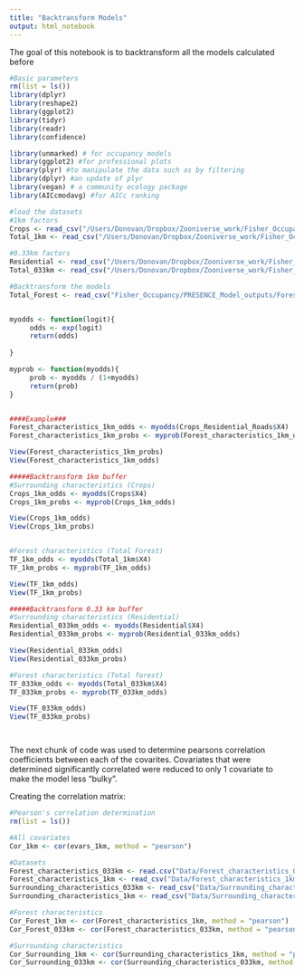 ```yaml
---
title: "Backtransform Models"
output: html_notebook
---
```


The goal of this notebook is to backtransform all the models calculated before 

```r
#Basic parameters 
rm(list = ls())
library(dplyr)
library(reshape2)
library(ggplot2)
library(tidyr)
library(readr)
library(confidence)

library(unmarked) # for occupancy models
library(ggplot2) #for professional plots
library(plyr) #to manipulate the data such as by filtering
library(dplyr) #an update of plyr
library(vegan) # a community ecology package 
library(AICcmodavg) #for AICc ranking

#load the datasets 
#1km factors
Crops <- read_csv("/Users/Donovan/Dropbox/Zooniverse_work/Fisher_Occupancy/PRESENCE_Model_outputs/Surrounding_characteristics_1km/Crops.csv")
Total_1km <- read_csv("/Users/Donovan/Dropbox/Zooniverse_work/Fisher_Occupancy/PRESENCE_Model_outputs/Forest_characteristics_1km/Total.csv")

#0.33km factors
Residential <- read_csv("/Users/Donovan/Dropbox/Zooniverse_work/Fisher_Occupancy/PRESENCE_Model_outputs/Surrounding_characteristics_033km/Residential.csv")
Total_033km <- read_csv("/Users/Donovan/Dropbox/Zooniverse_work/Fisher_Occupancy/PRESENCE_Model_outputs/Forest_characteristics_033km/Total.csv")


```


```r
#Backtransform the models
Total_Forest <- read_csv("Fisher_Occupancy/PRESENCE_Model_outputs/Forest_characteristics_1km/Total.csv")


myodds <- function(logit){
     odds <- exp(logit)
     return(odds)
    
}

myprob <- function(myodds){
     prob <- myodds / (1+myodds)
     return(prob)
}


####Example### 
Forest_characteristics_1km_odds <- myodds(Crops_Residential_Roads$X4) 
Forest_characteristics_1km_probs <- myprob(Forest_characteristics_1km_odds)

View(Forest_characteristics_1km_probs)
View(Forest_characteristics_1km_odds)

#####Backtransform 1km buffer 
#Surrounding characteristics (Crops)
Crops_1km_odds <- myodds(Crops$X4) 
Crops_1km_probs <- myprob(Crops_1km_odds)

View(Crops_1km_odds)
View(Crops_1km_probs)


#Forest characteristics (Total Forest)
TF_1km_odds <- myodds(Total_1km$X4) 
TF_1km_probs <- myprob(TF_1km_odds)

View(TF_1km_odds)
View(TF_1km_probs)

#####Backtransform 0.33 km buffer 
#Surrounding characteristics (Residential)
Residential_033km_odds <- myodds(Residential$X4) 
Residential_033km_probs <- myprob(Residential_033km_odds)

View(Residential_033km_odds)
View(Residential_033km_probs)

#Forest characteristics (Total forest) 
TF_033km_odds <- myodds(Total_033km$X4) 
TF_033km_probs <- myprob(TF_033km_odds)

View(TF_033km_odds)
View(TF_033km_probs)




```


The next chunk of code was used to determine pearsons correlation coefficients between each of the covarites.  Covariates that were determined significantly correlated were reduced to only 1 covariate to make the model less "bulky".

Creating the correlation matrix:
```r
#Pearson's correlation determination
rm(list = ls())

#All covariates
Cor_1km <- cor(evars_1km, method = "pearson")

#Datasets 
Forest_characteristics_033km <- read.csv("Data/Forest_characteristics_033km.csv")
Forest_characteristics_1km <- read_csv("Data/Forest_characteristics_1km.csv")
Surrounding_characteristics_033km <- read_csv("Data/Surrounding_characteristics_033km.csv")
Surrounding_characteristics_1km <- read_csv("Data/Surrounding_characteristics_1km.csv")

#Forest characteristics 
Cor_Forest_1km <- cor(Forest_characteristics_1km, method = "pearson")
Cor_Forest_033km <- cor(Forest_characteristics_033km, method = "pearson")

#Surrounding characteristics 
Cor_Surrounding_1km <- cor(Surrounding_characteristics_1km, method = "pearson")
Cor_Surrounding_033km <- cor(Surrounding_characteristics_033km, method = "pearson")


```


